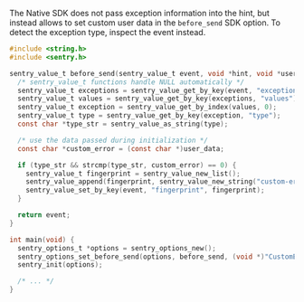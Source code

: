 <Alert>

The Native SDK does not pass exception information into the hint, but instead allows to set custom user data in the `before_send` SDK option. To detect the exception type, inspect the event instead.

</Alert>

```c
#include <string.h>
#include <sentry.h>

sentry_value_t before_send(sentry_value_t event, void *hint, void *user_data) {
  /* sentry_value_t functions handle NULL automatically */
  sentry_value_t exceptions = sentry_value_get_by_key(event, "exception");
  sentry_value_t values = sentry_value_get_by_key(exceptions, "values");
  sentry_value_t exception = sentry_value_get_by_index(values, 0);
  sentry_value_t type = sentry_value_get_by_key(exception, "type");
  const char *type_str = sentry_value_as_string(type);

  /* use the data passed during initialization */
  const char *custom_error = (const char *)user_data;

  if (type_str && strcmp(type_str, custom_error) == 0) {
    sentry_value_t fingerprint = sentry_value_new_list();
    sentry_value_append(fingerprint, sentry_value_new_string("custom-error"));
    sentry_value_set_by_key(event, "fingerprint", fingerprint);
  }

  return event;
}

int main(void) {
  sentry_options_t *options = sentry_options_new();
  sentry_options_set_before_send(options, before_send, (void *)"CustomError");
  sentry_init(options);

  /* ... */
}
```
